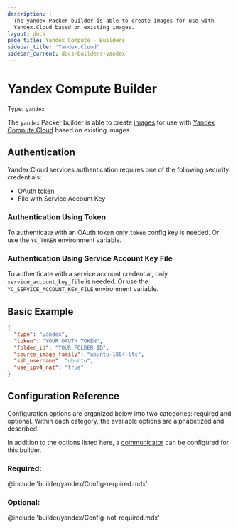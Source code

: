 ```yaml
---
description: |
  The yandex Packer builder is able to create images for use with
  Yandex.Cloud based on existing images.
layout: docs
page_title: Yandex Compute - Builders
sidebar_title: 'Yandex.Cloud'
sidebar_current: docs-builders-yandex
---
```


# Yandex Compute Builder

Type: `yandex`

The `yandex` Packer builder is able to create
[images](https://cloud.yandex.com/docs/compute/concepts/images) for use with
[Yandex Compute Cloud](https://cloud.yandex.com/docs/compute/)
based on existing images.

## Authentication

Yandex.Cloud services authentication requires one of the following security credentials:

- OAuth token
- File with Service Account Key

### Authentication Using Token

To authenticate with an OAuth token only `token` config key is needed.
Or use the `YC_TOKEN` environment variable.

### Authentication Using Service Account Key File

To authenticate with a service account credential, only `service_account_key_file` is needed.
Or use the `YC_SERVICE_ACCOUNT_KEY_FILE` environment variable.

## Basic Example

```json
{
  "type": "yandex",
  "token": "YOUR OAUTH TOKEN",
  "folder_id": "YOUR FOLDER ID",
  "source_image_family": "ubuntu-1804-lts",
  "ssh_username": "ubuntu",
  "use_ipv4_nat": "true"
}
```

## Configuration Reference

Configuration options are organized below into two categories: required and
optional. Within each category, the available options are alphabetized and
described.

In addition to the options listed here, a [communicator](/docs/templates/communicator.html)
can be configured for this builder.

### Required:

@include 'builder/yandex/Config-required.mdx'

### Optional:

@include 'builder/yandex/Config-not-required.mdx'
